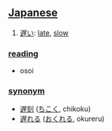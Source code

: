== [[Japanese]] ==                                          

# [[遅い]]: [[late]], [[slow]]

=== [[reading]] ===
* osoi

=== [[synonym]] ===
* [[遅刻]] ([[ちこく]], chikoku)
* [[遅れる]] ([[おくれる]], okureru)